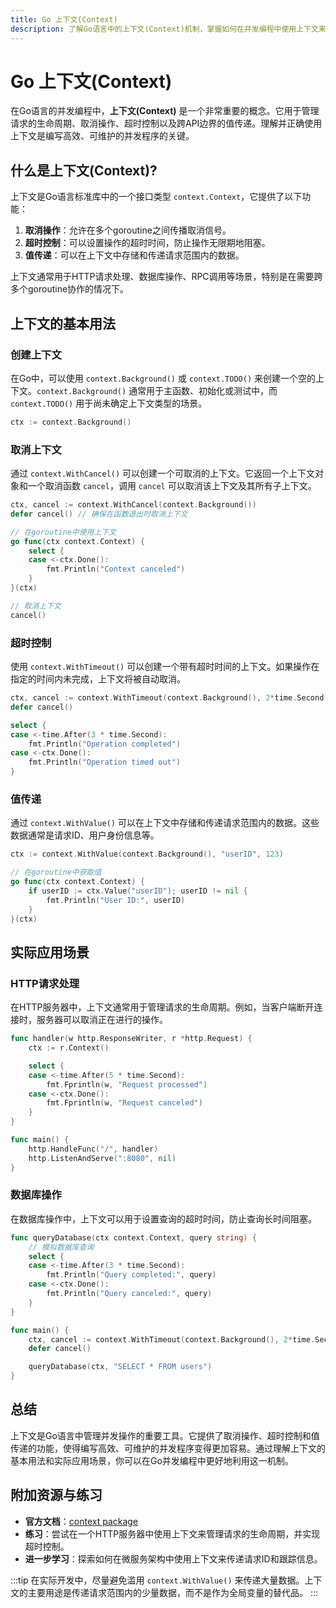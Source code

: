 ```yaml
---
title: Go 上下文(Context)
description: 了解Go语言中的上下文(Context)机制，掌握如何在并发编程中使用上下文来管理请求的生命周期、取消操作和传递数据。
---
```


# Go 上下文(Context)

在Go语言的并发编程中，**上下文(Context)** 是一个非常重要的概念。它用于管理请求的生命周期、取消操作、超时控制以及跨API边界的值传递。理解并正确使用上下文是编写高效、可维护的并发程序的关键。

## 什么是上下文(Context)?

上下文是Go语言标准库中的一个接口类型 `context.Context`，它提供了以下功能：

1. **取消操作**：允许在多个goroutine之间传播取消信号。
2. **超时控制**：可以设置操作的超时时间，防止操作无限期地阻塞。
3. **值传递**：可以在上下文中存储和传递请求范围内的数据。

上下文通常用于HTTP请求处理、数据库操作、RPC调用等场景，特别是在需要跨多个goroutine协作的情况下。

## 上下文的基本用法

### 创建上下文

在Go中，可以使用 `context.Background()` 或 `context.TODO()` 来创建一个空的上下文。`context.Background()` 通常用于主函数、初始化或测试中，而 `context.TODO()` 用于尚未确定上下文类型的场景。

```go
ctx := context.Background()
```

### 取消上下文

通过 `context.WithCancel()` 可以创建一个可取消的上下文。它返回一个上下文对象和一个取消函数 `cancel`，调用 `cancel` 可以取消该上下文及其所有子上下文。

```go
ctx, cancel := context.WithCancel(context.Background())
defer cancel() // 确保在函数退出时取消上下文

// 在goroutine中使用上下文
go func(ctx context.Context) {
    select {
    case <-ctx.Done():
        fmt.Println("Context canceled")
    }
}(ctx)

// 取消上下文
cancel()
```

### 超时控制

使用 `context.WithTimeout()` 可以创建一个带有超时时间的上下文。如果操作在指定的时间内未完成，上下文将被自动取消。

```go
ctx, cancel := context.WithTimeout(context.Background(), 2*time.Second)
defer cancel()

select {
case <-time.After(3 * time.Second):
    fmt.Println("Operation completed")
case <-ctx.Done():
    fmt.Println("Operation timed out")
}
```

### 值传递

通过 `context.WithValue()` 可以在上下文中存储和传递请求范围内的数据。这些数据通常是请求ID、用户身份信息等。

```go
ctx := context.WithValue(context.Background(), "userID", 123)

// 在goroutine中获取值
go func(ctx context.Context) {
    if userID := ctx.Value("userID"); userID != nil {
        fmt.Println("User ID:", userID)
    }
}(ctx)
```

## 实际应用场景

### HTTP请求处理

在HTTP服务器中，上下文通常用于管理请求的生命周期。例如，当客户端断开连接时，服务器可以取消正在进行的操作。

```go
func handler(w http.ResponseWriter, r *http.Request) {
    ctx := r.Context()

    select {
    case <-time.After(5 * time.Second):
        fmt.Fprintln(w, "Request processed")
    case <-ctx.Done():
        fmt.Fprintln(w, "Request canceled")
    }
}

func main() {
    http.HandleFunc("/", handler)
    http.ListenAndServe(":8080", nil)
}
```

### 数据库操作

在数据库操作中，上下文可以用于设置查询的超时时间，防止查询长时间阻塞。

```go
func queryDatabase(ctx context.Context, query string) {
    // 模拟数据库查询
    select {
    case <-time.After(3 * time.Second):
        fmt.Println("Query completed:", query)
    case <-ctx.Done():
        fmt.Println("Query canceled:", query)
    }
}

func main() {
    ctx, cancel := context.WithTimeout(context.Background(), 2*time.Second)
    defer cancel()

    queryDatabase(ctx, "SELECT * FROM users")
}
```

## 总结

上下文是Go语言中管理并发操作的重要工具。它提供了取消操作、超时控制和值传递的功能，使得编写高效、可维护的并发程序变得更加容易。通过理解上下文的基本用法和实际应用场景，你可以在Go并发编程中更好地利用这一机制。

## 附加资源与练习

- **官方文档**：[context package](https://pkg.go.dev/context)
- **练习**：尝试在一个HTTP服务器中使用上下文来管理请求的生命周期，并实现超时控制。
- **进一步学习**：探索如何在微服务架构中使用上下文来传递请求ID和跟踪信息。

:::tip
在实际开发中，尽量避免滥用 `context.WithValue()` 来传递大量数据。上下文的主要用途是传递请求范围内的少量数据，而不是作为全局变量的替代品。
:::